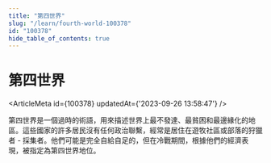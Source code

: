 ```yaml
---
title: "第四世界"
slug: "/learn/fourth-world-100378"
id: "100378"
hide_table_of_contents: true
---
```



# 第四世界

<ArticleMeta id={100378} updatedAt={'2023-09-26 13:58:47'} />
<div className='border-solid border-b border-t-0 my-4 border-[var(--ifm-color-gray-300)]' />

第四世界是一個過時的術語，用來描述世界上最不發達、最貧困和最邊緣化的地區。這些國家的許多居民沒有任何政治聯繫，經常是居住在遊牧社區或部落的狩獵者 - 採集者。他們可能是完全自給自足的，但在冷戰期間，根據他們的經濟表現，被指定為第四世界地位。
